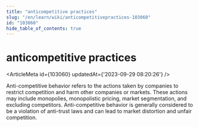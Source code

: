 ```yaml
---
title: "anticompetitive practices"
slug: "/en/learn/wiki/anticompetitivepractices-103060"
id: "103060"
hide_table_of_contents: true
---
```



# anticompetitive practices

<ArticleMeta id={103060} updatedAt={'2023-09-29 08:20:26'} />
<div className='border-solid border-b border-t-0 my-4 border-[var(--ifm-color-gray-300)]' />

Anti-competitive behavior refers to the actions taken by companies to restrict competition and harm other companies or markets. These actions may include monopolies, monopolistic pricing, market segmentation, and excluding competitors. Anti-competitive behavior is generally considered to be a violation of anti-trust laws and can lead to market distortion and unfair competition.
